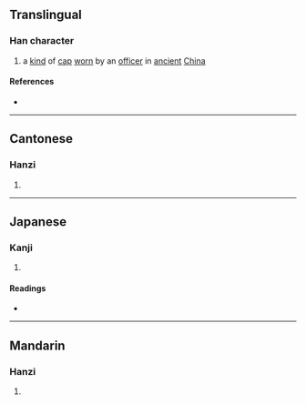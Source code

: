 {{character info/new}}
==Translingual==

===Han character===
{{Han char|rn=50|rad=巾|as=06|sn=9|four=48261|canj=LBOMR|ids=⿰巾合}}

# a [[kind]] of [[cap]] [[worn]] by an [[officer]] in [[ancient]] [[China]]

====References====
* {{Han ref|kx=0331.050|dkj=08880|dj=0636.200|hdz=10737.050|uh=5E22|ud=24098|bh=CEB1|bd=52913}}

----

==Cantonese==

===Hanzi===
{{yue-hanzi|jyut=[[hap1]]|y=hap1}}

# {{defn|lang=yue|sort=巾06}}

----

==Japanese==

===Kanji===
{{ja-kanji|grade=|rs=巾06}}

# {{defn|lang=ja|sort=巾06}}

====Readings====
* {{ja-readings|on=[[かふ]] (kafu)|kun=}}

----

==Mandarin==

===Hanzi===
{{cmn-hanzi|pin=[[qià]] ([[qia4]])|wg=ch'ia<sup>4</sup>}}

# {{defn|lang=cmn|sort=巾06}}